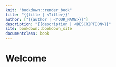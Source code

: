 ```yaml
---
knit: "bookdown::render_book"
title: "{{title | <Title>}}"
author: ["{{author | <YOUR_NAME>}}"]
description: "{{description | <DESCRIPTION>}}"
site: bookdown::bookdown_site
documentclass: book
---
```


# Welcome {-}

